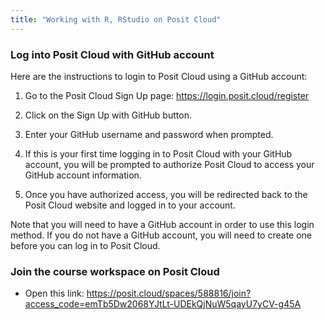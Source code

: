 ```yaml
---
title: "Working with R, RStudio on Posit Cloud"
---
```


### Log into Posit Cloud with GitHub account

Here are the instructions to login to Posit Cloud using a GitHub account:

1.  Go to the Posit Cloud Sign Up page: <https://login.posit.cloud/register>

2.  Click on the [Sign Up with GitHub]{.highlight-yellow .a} button.

3.  Enter your GitHub username and password when prompted.

4.  If this is your first time logging in to Posit Cloud with your GitHub account, you will be prompted to authorize Posit Cloud to access your GitHub account information.

5.  Once you have authorized access, you will be redirected back to the Posit Cloud website and logged in to your account.

Note that you will need to have a GitHub account in order to use this login method. If you do not have a GitHub account, you will need to create one before you can log in to Posit Cloud.

### Join the course workspace on Posit Cloud

-   Open this link: <https://posit.cloud/spaces/588816/join?access_code=emTb5Dw2068YJtLt-UDEkQjNuW5qayU7yCV-g45A>
